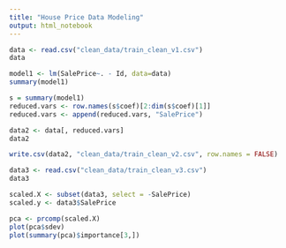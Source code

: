 ```yaml
---
title: "House Price Data Modeling"
output: html_notebook
---
```


```r
data <- read.csv("clean_data/train_clean_v1.csv")
data
```


```r
model1 <- lm(SalePrice~. - Id, data=data)
summary(model1)
```

```r
s = summary(model1)
reduced.vars <- row.names(s$coef)[2:dim(s$coef)[1]]
reduced.vars <- append(reduced.vars, "SalePrice")
```


```r
data2 <- data[, reduced.vars]
data2
```

```r
write.csv(data2, "clean_data/train_clean_v2.csv", row.names = FALSE)
```


```r
data3 <- read.csv("clean_data/train_clean_v3.csv")
data3
```

```r
scaled.X <- subset(data3, select = -SalePrice)
scaled.y <- data3$SalePrice
```

```r
pca <- prcomp(scaled.X)
plot(pca$sdev)
plot(summary(pca)$importance[3,])
```






